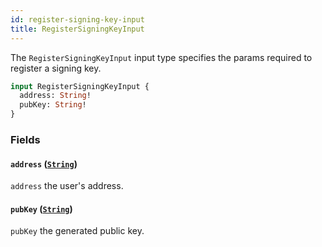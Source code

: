 ```yaml
---
id: register-signing-key-input
title: RegisterSigningKeyInput
---
```



The `RegisterSigningKeyInput` input type specifies the params required to register a signing key.

```graphql
input RegisterSigningKeyInput {
  address: String!
  pubKey: String!
}
```


### Fields

#### `address` ([`String`](/cyberconnect/reference/scalars/string))

`address` the user's address.


#### `pubKey` ([`String`](/cyberconnect/reference/scalars/string))

`pubKey` the generated public key.




